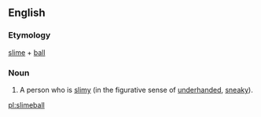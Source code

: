 ==English==
===Etymology===
[[slime]] + [[ball]]
===Noun===
{{en-noun}}
# {{context|slang|lang=en}} A person who is [[slimy]] (in the figurative sense of [[underhanded]], [[sneaky]]).

[[pl:slimeball]]